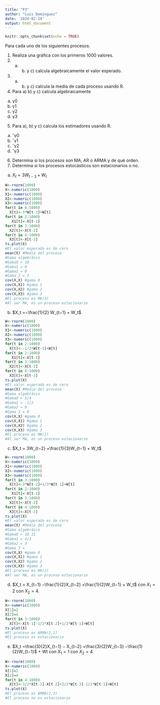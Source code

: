 ```yaml
---
title: "P3"
author: "Luis Domínguez"
date: '2024-02-19'
output: html_document
---
```


```r
knitr::opts_chunk$set(echo = TRUE)
```

Para cada uno de los siguientes procesos.

(1) Realiza una gráfica con los primeros 1000 valores.
(2) a) b) y c) calcula algebraicamente el valor esperado.
(3) a) b) y c) calcula la media de cada proceso usando R.
(4) Para a) b) y c) calcula algebraicamente
(a) γ0
(b) γ1
(c) γ2
(d) γ3
(5) Para a), b) y c) calcula los estimadores usando R.
(a) ˆγ0
(b) ˆγ1
(c) ˆγ2
(d) ˆγ3
(6) Determina si los procesos son MA, AR o ARMA y de qué orden.
(7) Determina si los procesos estocásticos son estacionarios o no.
a) $X_t = 3W_{t−3} + W_t$
```r
W<-rnorm(1000)
X<-numeric(1000)
X1<-numeric(1000)
X2<-numeric(1000)
X3<-numeric(1000)
for(t in 4:1000)
  X[t]<-3*W[t-3]+W[t]
for(t in 2:1000)
   X1[t]<-X[t-1]
for(t in 3:1000)
  X2[t]<-X[t-2]
for(t in 4:1000)
  X3[t]<-X[t-3]
ts.plot(X)
#El valor esperado es de cero
mean(X) #Media del proceso
#Gama algebráico
#Gama0 = 10
#Gama1 = 0
#Gama2 = 0
#Gama 3 = 3
cov(X,X) #gama 0
cov(X,X1) #gama 1
cov(X,X2) #gama 2
cov(X,X3) #gama 3
#El proceso es MA(3)
#Al ser MA, es un proceso estacionario
```

b) $X_t =−\frac{1}{2} W_{t−1} + W_t$
```r
W<-rnorm(1000)
X<-numeric(1000)
X1<-numeric(1000)
X2<-numeric(1000)
X3<-numeric(1000)
for(t in 2:1000)
  X[t]<--1/2*W[t-1]+W[t]
for(t in 2:1000)
   X1[t]<-X[t-1]
for(t in 3:1000)
  X2[t]<-X[t-2]
for(t in 4:1000)
  X3[t]<-X[t-3]
ts.plot(X)
#El valor esperado es de cero
mean(X) #Media del proceso
#Gama algebráico
#Gama0 = 5/4
#Gama1 = -1/2
#Gama2 = 0
#Gama 3 = 0
cov(X,X) #gama 0
cov(X,X1) #gama 1
cov(X,X2) #gama 2
cov(X,X3) #gama 3
#El proceso es MA(1)
#Al ser MA, es un proceso estacionario
```

c) $X_t = 3W_{t−2} +\frac{1}{3}W_{t−1} + W_t$
```r
W<-rnorm(1000)
X<-numeric(1000)
X1<-numeric(1000)
X2<-numeric(1000)
X3<-numeric(1000)
for(t in 3:1000)
  X[t]<-3*W[t-2]+1/3*W[t-1]+W[t]
for(t in 2:1000)
   X1[t]<-X[t-1]
for(t in 3:1000)
  X2[t]<-X[t-2]
for(t in 4:1000)
  X3[t]<-X[t-3]
ts.plot(X)
#El valor esperado es de cero
mean(X) #Media del proceso
#Gama algebráico
#Gama0 = 10.11
#Gama1 = 4/3
#Gama2 = 3
#Gama 3 = 
cov(X,X) #gama 0
cov(X,X1) #gama 1
cov(X,X2) #gama 2
cov(X,X3) #gama 3
#El proceso es MA(2)
#Al ser MA, es un proceso estacionario
```

d) $X_t = X_{t−1} −\frac{1}{2}X_{t−2} +\frac{1}{2}W_{t−1} + W_t$ con $X_1 = 2$ con $X_2 = 4.$
```r
W<-rnorm(1000)
X<-numeric(1000)
X[1]=2
X[2]=4
for(t in 3:1000)
  X[t]<-X[t-1]-1/2*X[t-2]+1/2*W[t-1]+W[t]
ts.plot(X)
#El proceso es ARMA(2,1)
#El proceso es estacionario
```

e) $X_t =\frac{3}{2}X_{t−1} − X_{t−2} +\frac{3}{2}W_{t−3} −\frac{1}{2}W_{t−1}$ + Wt con $X_1 = 1$ con $X_2 = 4$
```r
W<-rnorm(1000)
X<-numeric(1000)
X[1]=1
X[2]=4
for(t in 4:1000)
  X[t]<-3/2*X[t-1]-X[t-2]+3/2*W[t-3]-1/2*W[t-1]+W[t]
ts.plot(X)
#El proceso es ARMA(2,3)
#El proceso no es estacionario
```

